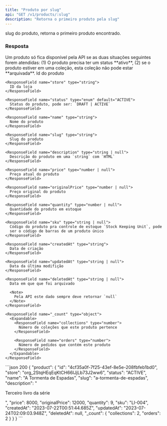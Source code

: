 ```yaml
---
title: "Produto por slug"
api: "GET /v1/products/:slug"
description: "Retorna o primeiro produto pela slug"
---
```


<ParamField path="slug" type="string">
  slug do produto, retorna o primeiro produto encontrado.
</ParamField>

### Resposta

<Warning>
  Um produto só fica disponível pela API se as duas situações seguintes forem
  atendidas: (1) O produto precisa ter um status **ativo**, (2) se o produto
  estiver em uma coleção, esta coleção não pode estar **arquivada**.
</Warning>

<ResponseField name="product" type="objeto">
  <Expandable name="product">
    <ResponseField name="id" type="uuid">
      Id do produto
    </ResponseField>

    <ResponseField name="store" type="string">
      ID da loja
    </ResponseField>

    <ResponseField name="status" type="enum" default="ACTIVE">
      Status do produto, pode ser: `DRAFT | ACTIVE`
    </ResponseField>

    <ResponseField name="name" type="string">
      Nome do produto
    </ResponseField>

    <ResponseField name="slug" type="string">
      Slug do produto
    </ResponseField>

    <ResponseField name="description" type="string | null">
      Descrição do produto em uma `string` com `HTML`
    </ResponseField>

    <ResponseField name="price" type="number | null">
      Preço atual do produto
    </ResponseField>

    <ResponseField name="originalPrice" type="number | null">
      Preço original do produto
    </ResponseField>

    <ResponseField name="quantity" type="number | null">
      Quantidade do produto em estoque
    </ResponseField>

    <ResponseField name="sku" type="string | null">
      Código do produto pra controle de estoque `Stock Keeping Unit`, pode
      ser o código de barras de um produto único
    </ResponseField>

    <ResponseField name="createdAt" type="string">
      Data de criação
    </ResponseField>

    <ResponseField name="updatedAt" type="string | null">
      Data da última modifição
    </ResponseField>

    <ResponseField name="deletedAt" type="string | null">
      Data em que que foi arquivado

      <Note>
        Pela API este dado sempre deve retornar `null`
      </Note>
    </ResponseField>

    <ResponseField name="_count" type="object">
      <Expandable>
        <ResponseField name="collections" type="number">
          Número de coleções que este produto pertence
        </ResponseField>

        <ResponseField name="orders" type="number">
          Número de pedidos que contém este produto
        </ResponseField>
      </Expandable>
    </ResponseField>

  </Expandable>
</ResponseField>

<ResponseExample>
```json 200
{
  "product": {
    "id": "4cf35a0f-7f25-43ef-8e5e-208fbfeb1bd0",
    "store": "org_2StqHEqEqKtCH66IJjLb73J2ww6",
    "status": "ACTIVE",
    "name": "A Tormenta de Espadas",
    "slug": "a-tormenta-de-espadas",
    "description": "<p>Terceiro livro da série</p>",
    "price": 8000,
    "originalPrice": 12000,
    "quantity": 9,
    "sku": "LI-004",
    "createdAt": "2023-07-22T00:51:44.685Z",
    "updatedAt": "2023-07-24T02:09:03.948Z",
    "deletedAt": null,
    "_count": {
      "collections": 2,
      "orders": 2
    }
  }
}
```
</ResponseExample>
